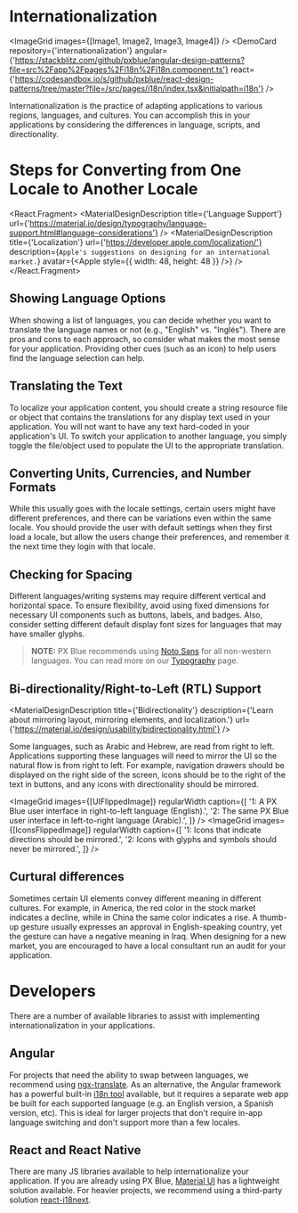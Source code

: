 
<!-- KEYWORDS: design pattern internationalization i18n language translate translation localization l10n -->

# Internationalization

<ImageGrid images={[Image1, Image2, Image3, Image4]} />
<DemoCard repository={'internationalization'} angular={'https://stackblitz.com/github/pxblue/angular-design-patterns?file=src%2Fapp%2Fpages%2Fi18n%2Fi18n.component.ts'} react={'https://codesandbox.io/s/github/pxblue/react-design-patterns/tree/master?file=/src/pages/i18n/index.tsx&initialpath=i18n'} />

Internationalization is the practice of adapting applications to various regions, languages, and cultures. You can accomplish this in your applications by considering the differences in language, scripts, and directionality.

<Divider />

# Steps for Converting from One Locale to Another Locale

<React.Fragment>
    <MaterialDesignDescription
        title={'Language Support'}
        url={'https://material.io/design/typography/language-support.html#language-considerations'}
    />
    <MaterialDesignDescription
        title={'Localization'}
        url={'https://developer.apple.com/localization/'}
        description={`Apple's suggestions on designing for an international market.`}
        avatar={<Apple style={{ width: 48, height: 48 }} />}
    />
</React.Fragment>

## Showing Language Options

When showing a list of languages, you can decide whether you want to translate the language names or not (e.g., "English" vs. "Inglés"). There are pros and cons to each approach, so consider what makes the most sense for your application. Providing other cues (such as an icon) to help users find the language selection can help.

## Translating the Text

To localize your application content, you should create a string resource file or object that contains the translations for any display text used in your application. You will not want to have any text hard-coded in your application's UI. To switch your application to another language, you simply toggle the file/object used to populate the UI to the appropriate translation.

## Converting Units, Currencies, and Number Formats

While this usually goes with the locale settings, certain users might have different preferences, and there can be variations even within the same locale. You should provide the user with default settings when they first load a locale, but allow the users change their preferences, and remember it the next time they login with that locale.

## Checking for Spacing

Different languages/writing systems may require different vertical and horizontal space. To ensure flexibility, avoid using fixed dimensions for necessary UI components such as buttons, labels, and badges. Also, consider setting different default display font sizes for languages that may have smaller glyphs.

> **NOTE:** PX Blue recommends using [Noto Sans](https://www.google.com/get/noto/#sans-lgc) for all non-western languages. You can read more on our [Typography](/style/typography) page.

## Bi-directionality/Right-to-Left (RTL) Support

<MaterialDesignDescription
    title={'Bidirectionality'}
    description={'Learn about mirroring layout, mirroring elements, and localization.'}
    url={'https://material.io/design/usability/bidirectionality.html'}
/>

Some languages, such as Arabic and Hebrew, are read from right to left. Applications supporting these languages will need to mirror the UI so the natural flow is from right to left. For example, navigation drawers should be displayed on the right side of the screen, icons should be to the right of the text in buttons, and any icons with directionality should be mirrored.

<ImageGrid
    images={[UIFlippedImage]}
    regularWidth
    caption={[
        '1: A PX Blue user interface in right-to-left language (English).',
        '2: The same PX Blue user interface in left-to-right language (Arabic).',
    ]}
/>
<ImageGrid
    images={[IconsFlippedImage]}
    regularWidth
    caption={[
        '1: Icons that indicate directions should be mirrored.',
        '2: Icons with glyphs and symbols should never be mirrored.',
    ]}
/>

## Curtural differences

Sometimes certain UI elements convey different meaning in different cultures. For example, in America, the red color in the stock market indicates a decline, while in China the same color indicates a rise. A thumb-up gesture usually expresses an approval in English-speaking country, yet the gesture can have a negative meaning in Iraq. When designing for a new market, you are encouraged to have a local consultant run an audit for your application.

<Divider />

# Developers

There are a number of available libraries to assist with implementing internationalization in your applications.

## Angular

For projects that need the ability to swap between languages, we recommend using [ngx-translate](https://github.com/ngx-translate/core). As an alternative, the Angular framework has a powerful built-in [i18n tool](https://angular.io/guide/i18n) available, but it requires a separate web app be built for each supported language (e.g. an English version, a Spanish version, etc). This is ideal for larger projects that don't require in-app language switching and don't support more than a few locales.

## React and React Native

There are many JS libraries available to help internationalize your application. If you are already using PX Blue, [Material UI](https://material-ui.com/guides/localization/) has a lightweight solution available.
For heavier projects, we recommend using a third-party solution [react-i18next](https://github.com/i18next/react-i18next).
